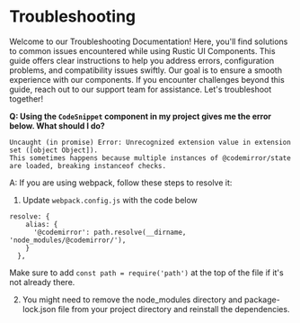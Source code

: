 
<Meta title="Documentation/Troubleshooting" />

# Troubleshooting

Welcome to our Troubleshooting Documentation! Here, you'll find solutions to common issues encountered while using Rustic UI Components. This guide offers clear instructions to help you address errors, configuration problems, and compatibility issues swiftly. Our goal is to ensure a smooth experience with our components. If you encounter challenges beyond this guide, reach out to our support team for assistance. Let's troubleshoot together!

**Q: Using the `CodeSnippet` component in my project gives me the error below. What should I do?**

```
Uncaught (in promise) Error: Unrecognized extension value in extension set ([object Object]).
This sometimes happens because multiple instances of @codemirror/state are loaded, breaking instanceof checks.
```

A: If you are using webpack, follow these steps to resolve it:

1.  Update `webpack.config.js` with the code below

```
resolve: {
    alias: {
      '@codemirror': path.resolve(__dirname, 'node_modules/@codemirror/'),
    }
  },
```

Make sure to add `const path = require('path')` at the top of the file if it's not already there.

2.  You might need to remove the node_modules directory and package-lock.json file from your project directory and reinstall the dependencies.
